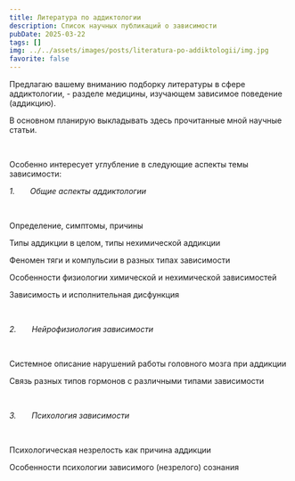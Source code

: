 ```yaml
---
title: Литература по аддиктологии
description: Список научных публикаций о зависимости
pubDate: 2025-03-22
tags: []
img: ../../assets/images/posts/literatura-po-addiktologii/img.jpg
favorite: false
---
```

Предлагаю вашему вниманию подборку литературы в сфере аддиктологии, - разделе медицины, изучающем зависимое поведение (аддикцию).

В основном планирую выкладывать здесь прочитанные мной научные статьи.

 

Особенно интересует углубление в следующие аспекты темы зависимости:

*1.       Общие аспекты аддиктологии*

 

Определение, симптомы, причины

Типы аддикции в целом, типы нехимической аддикции

Феномен тяги и компульсии в разных типах зависимости

Особенности физиологии химической и нехимической зависимостей

Зависимость и исполнительная дисфункция

 

*2.       Нейрофизиология зависимости*

 

Системное описание нарушений работы головного мозга при аддикции

Связь разных типов гормонов с различными типами зависимости

 

*3.       Психология зависимости*

 

Психологическая незрелость как причина аддикции

Особенности психологии зависимого (незрелого) сознания
